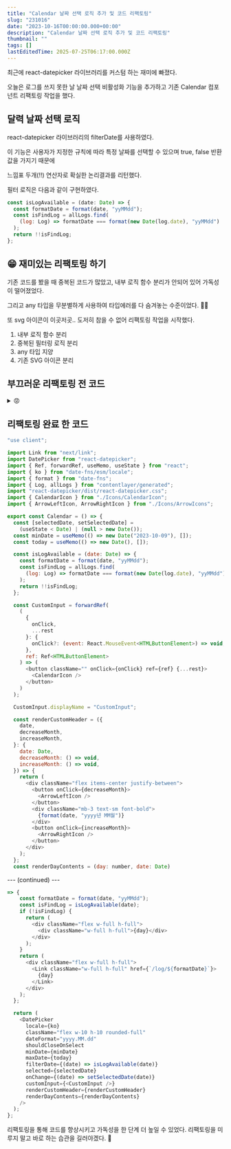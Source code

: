 ```yaml
---
title: "Calendar 날짜 선택 로직 추가 및 코드 리팩토링"
slug: "231016"
date: "2023-10-16T00:00:00.000+00:00"
description: "Calendar 날짜 선택 로직 추가 및 코드 리팩토링"
thumbnail: ""
tags: []
lastEditedTime: 2025-07-25T06:17:00.000Z
---
```


최근에 react-datepicker 라이브러리를 커스텀 하는 재미에 빠졌다.

오늘은 로그를 쓰지 못한 날 날짜 선택 비활성화 기능을 추가하고 기존 Calendar 컴포넌트 리팩토링 작업을 했다.

## 달력 날짜 선택 로직

react-datepicker 라이브러리의 filterDate를 사용하였다.

이 기능은 사용자가 지정한 규칙에 따라 특정 날짜를 선택할 수 있으며 true, false 반환값을 가지기 때문에

느낌표 두개(!!) 연산자로 확실한 논리결과를 리턴했다.

필터 로직은 다음과 같이 구현하였다.

```javascript
const isLogAvailable = (date: Date) => {
  const formatDate = format(date, "yyMMdd");
  const isFindLog = allLogs.find(
    (log: Log) => formatDate === format(new Date(log.date), "yyMMdd")
  );
  return !!isFindLog;
};
```

## 😁 재미있는 리팩토링 하기

기존 코드를 봤을 때 중복된 코드가 많았고, 내부 로직 함수 분리가 안되어 있어 가독성이 떨어졌었다.

그리고 any 타입을 무분별하게 사용하여 타입에러를 다 숨겨놓는 수준이었다. 😵‍💫

또 svg 아이콘이 이곳저곳.. 도저히 참을 수 없어 리팩토링 작업을 시작했다.

1. 내부 로직 함수 분리
2. 중복된 필터링 로직 분리
3. any 타입 지양
4. 기존 SVG 아이콘 분리

## 부끄러운 리팩토링 전 코드

<details>

<summary>😡</summary>

```javascript
"use client";

import Link from "next/link";
import DatePicker from "react-datepicker";
import { forwardRef, useMemo, useState } from "react";
import { ko } from "date-fns/esm/locale";
import { format } from "date-fns";
import { allLogs } from "contentlayer/generated";
import "react-datepicker/dist/react-datepicker.css";

export const Calendar = () => {
  const [selectedDate, setSelectedDate] =
    (useState < Date) | (null > new Date());
  const minDate = useMemo(() => new Date("2023-10-09"), []);
  const today = useMemo(() => new Date(), []);

  const ExampleCustomInput = forwardRef(({ value, onClick }: any, ref: any) => (
    <button className="" onClick={onClick} ref={ref}>
      <svg
        xmlns="http://www.w3.org/2000/svg"
        fill="none"
        viewBox="0 0 24 24"
        strokeWidth={1.5}
        stroke="currentColor"
        className="w-6 h-6"
      >
        <path
          strokeLinecap="round"
          strokeLinejoin="round"
          d="M6.75 3v2.25M17.25 3v2.25M3 18.75V7.5a2.25 2.25 0 012.25-2.25h13.5A2.25 2.25 0 0121 7.5v11.25m-18 0A2.25 2.25 0 005.25 21h13.5A2.25 2.25 0 0021 18.75m-18 0v-7.5A2.25 2.25 0 015.25 9h13.5A2.25 2.25 0 0121 11.25v7.5m-9-6h.008v.008H12v-.008zM12 15h.008v.008H12V15zm0 2.25h.008v.008H12v-.008zM9.75 15h.008v.008H9.75V15zm0 2.25h.008v.008H9.75v-.008zM7.5 15h.008v.008H7.5V15zm0 2.25h.008v.008H7.5v-.008zm6.75-4.5h.008v.008h-.008v-.008zm0 2.25h.008v.008h-.008V15zm0 2.25h.008v.008h-.008v-.008zm2.25-4.5h.008v.008H16.5v-.008zm0 2.25h.008v.008H16.5V15z"
        />
      </svg>
    </button>
  ));

  ExampleCustomInput.displayName = "ExampleCustomInput";

  return (
    <DatePicker
      locale={ko}
      className="flex w-10 h-10 rounded-full"
      dateFormat="yyyy.MM.dd"
      shouldCloseOnSelect
      minDate={minDate}
      maxDate={today}
      filterDate={(date) => {
        const formatDate = format(date, "yyMMdd");
```

--- (continued) ---

```javascript
const isFindLog = allLogs.find(
          (log: any) => formatDate === format(new Date(log.date), "yyMMdd")
        );
        return !!isFindLog;
      }}
      selected={selectedDate}
      onChange={(date) => setSelectedDate(date)}
      customInput={<ExampleCustomInput />}
      renderCustomHeader={({ date, decreaseMonth, increaseMonth }) => {
        return (
          <div className="flex items-center justify-between">
            <button onClick={decreaseMonth}>
              <svg
                xmlns="http://www.w3.org/2000/svg"
                fill="none"
                viewBox="0 0 24 24"
                strokeWidth={1.5}
                stroke="#ccc"
                className="w-6 h-6"
              >
                <path
                  strokeLinecap="round"
                  strokeLinejoin="round"
                  d="M15.75 19.5L8.25 12l7.5-7.5"
                />
              </svg>
            </button>
            <div className="mb-3 text-sm font-bold">
              {format(date, "yyyy년 MM월")}
            </div>
            <button onClick={increaseMonth}>
              <svg
                xmlns="http://www.w3.org/2000/svg"
                fill="none"
                viewBox="0 0 24 24"
                strokeWidth={1.5}
                stroke="#ccc"
                className="w-6 h-6"
              >
                <path
                  strokeLinecap="round"
                  strokeLinejoin="round"
                  d="M8.25 4.5l7.5 7.5-7.5 7.5"
                />
              </svg>
            </button>
          </div>
        );
      }}
      renderDayContents={(day, date: Date) => {
        const formatDate = format(date, "yyMMdd");
        const isFindLog = allLogs.find(
          (log: any) => formatDate === format(new Date(log.date), "yyMMdd")
        );
        if (!isFindLog) {
          return (
            <div className="
```

--- (continued) ---

```javascript
flex w-full h-full">
              <div className="w-full h-full">{day}</div>
            </div>
          );
        }
        return (
          <div className="flex w-full h-full">
            <Link className="w-full h-full" href={`/log/${formatDate}`}>
              {day}
            </Link>
          </div>
        );
      }}
    />
  );
};
```

</details>

## 리팩토링 완료 한 코드

```javascript
"use client";

import Link from "next/link";
import DatePicker from "react-datepicker";
import { Ref, forwardRef, useMemo, useState } from "react";
import { ko } from "date-fns/esm/locale";
import { format } from "date-fns";
import { Log, allLogs } from "contentlayer/generated";
import "react-datepicker/dist/react-datepicker.css";
import { CalendarIcon } from "./Icons/CalendarIcon";
import { ArrowLeftIcon, ArrowRightIcon } from "./Icons/ArrowIcons";

export const Calendar = () => {
  const [selectedDate, setSelectedDate] =
    (useState < Date) | (null > new Date());
  const minDate = useMemo(() => new Date("2023-10-09"), []);
  const today = useMemo(() => new Date(), []);

  const isLogAvailable = (date: Date) => {
    const formatDate = format(date, "yyMMdd");
    const isFindLog = allLogs.find(
      (log: Log) => formatDate === format(new Date(log.date), "yyMMdd")
    );
    return !!isFindLog;
  };

  const CustomInput = forwardRef(
    (
      {
        onClick,
        ...rest
      }: {
        onClick?: (event: React.MouseEvent<HTMLButtonElement>) => void,
      },
      ref: Ref<HTMLButtonElement>
    ) => (
      <button className="" onClick={onClick} ref={ref} {...rest}>
        <CalendarIcon />
      </button>
    )
  );

  CustomInput.displayName = "CustomInput";

  const renderCustomHeader = ({
    date,
    decreaseMonth,
    increaseMonth,
  }: {
    date: Date,
    decreaseMonth: () => void,
    increaseMonth: () => void,
  }) => {
    return (
      <div className="flex items-center justify-between">
        <button onClick={decreaseMonth}>
          <ArrowLeftIcon />
        </button>
        <div className="mb-3 text-sm font-bold">
          {format(date, "yyyy년 MM월")}
        </div>
        <button onClick={increaseMonth}>
          <ArrowRightIcon />
        </button>
      </div>
    );
  };
  const renderDayContents = (day: number, date: Date)
```

--- (continued) ---

```javascript
=> {
    const formatDate = format(date, "yyMMdd");
    const isFindLog = isLogAvailable(date);
    if (!isFindLog) {
      return (
        <div className="flex w-full h-full">
          <div className="w-full h-full">{day}</div>
        </div>
      );
    }
    return (
      <div className="flex w-full h-full">
        <Link className="w-full h-full" href={`/log/${formatDate}`}>
          {day}
        </Link>
      </div>
    );
  };

  return (
    <DatePicker
      locale={ko}
      className="flex w-10 h-10 rounded-full"
      dateFormat="yyyy.MM.dd"
      shouldCloseOnSelect
      minDate={minDate}
      maxDate={today}
      filterDate={(date) => isLogAvailable(date)}
      selected={selectedDate}
      onChange={(date) => setSelectedDate(date)}
      customInput={<CustomInput />}
      renderCustomHeader={renderCustomHeader}
      renderDayContents={renderDayContents}
    />
  );
};
```

리팩토링을 통해 코드를 향상시키고 가독성을 한 단계 더 높일 수 있었다. 리팩토링을 미루지 말고 바로 하는 습관을 길러야겠다. 🚀